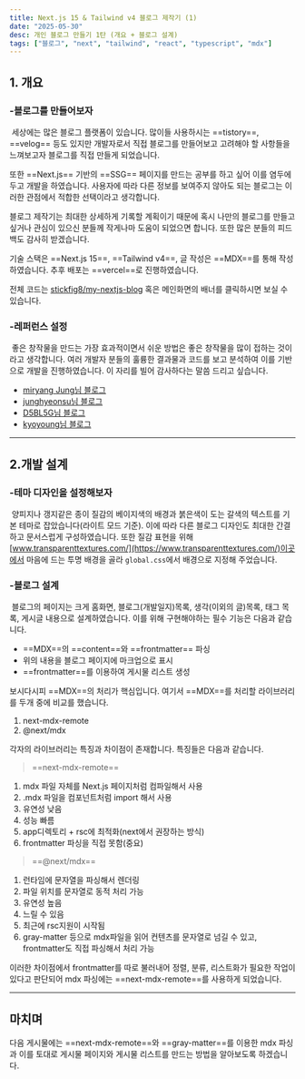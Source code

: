 ```yaml
---
title: Next.js 15 & Tailwind v4 블로그 제작기 (1)
date: "2025-05-30"
desc: 개인 블로그 만들기 1탄 (개요 + 블로그 설계)
tags: ["블로그", "next", "tailwind", "react", "typescript", "mdx"]
---
```

 
## 1. 개요
### -블로그를 만들어보자
&nbsp;세상에는 많은 블로그 플랫폼이 있습니다. 많이들 사용하시는 ==tistory==, ==velog== 등도 있지만 개발자로서 직접 블로그를 만들어보고 고려해야 할 사항들을 느껴보고자 블로그를 직접 만들게 되었습니다.  

또한 ==Next.js== 기반의 ==SSG== 페이지를 만드는 공부를 하고 싶어 이를 염두에 두고 개발을 하였습니다. 사용자에 따라 다른 정보를 보여주지 않아도 되는 블로그는 이러한 관점에서 적합한 선택이라고 생각합니다.  

블로그 제작기는 최대한 상세하게 기록할 계획이기 때문에 혹시 나만의 블로그를 만들고 싶거나 관심이 있으신 분들께 작게나마 도움이 되었으면 합니다. 또한 많은 분들의 피드백도 감사히 받겠습니다.

기술 스택은 ==Next.js 15==, ==Tailwind v4==, 글 작성은 ==MDX==를 통해 작성하였습니다. 추후 배포는 ==vercel==로 진행하였습니다.

전체 코드는 [stickfig8/my-nextjs-blog](https://github.com/stickfig8/my-nextjs-blog) 혹은 메인화면의 배너를 클릭하시면 보실 수 있습니다.

### -레퍼런스 설정
&nbsp;좋은 창작물을 만드는 가장 효과적이면서 쉬운 방법은 좋은 창작물을 많이 접하는 것이라고 생각합니다. 여러 개발자 분들의 훌륭한 결과물과 코드를 보고 분석하여 이를 기반으로 개발을 진행하였습니다. 이 자리를 빌어 감사하다는 말씀 드리고 싶습니다.
- [miryang Jung님 블로그](https://miryang.dev/)
- [junghyeonsu님 블로그](https://junghyeonsu.com/)
- [D5BL5G님 블로그](https://d5br5.dev/)
- [kyoyoung님 블로그](https://www.kyoyoung.dev/)

*** 

## 2.개발 설계

### -테마 디자인을 설정해보자
&nbsp;양피지나 갱지같은 종이 질감의 베이지색의 배경과 붉은색이 도는 갈색의 텍스트를 기본 테마로 잡았습니다(라이트 모드 기준). 이에 따라 다른 블로그 디자인도 최대한 간결하고 문서스럽게 구성하였습니다. 
또한 질감 표현을 위해 [www.transparenttextures.com/](https://www.transparenttextures.com/)이곳에서 마음에 드는 투명 배경을 골라 `global.css`에서 배경으로 지정해 주었습니다.

### -블로그 설계
&nbsp;블로그의 페이지는 크게 홈화면, 블로그(개발일지)목록, 생각(이외의 글)목록, 태그 목록, 게시글 내용으로 설계하였습니다. 
이를 위해 구현해야하는 필수 기능은 다음과 같습니다.
- ==MDX==의 ==content==와 ==frontmatter== 파싱
- 위의 내용을 블로그 페이지에 마크업으로 표시
- ==frontmatter==를 이용하여 게시물 리스트 생성  

보시다시피 ==MDX==의 처리가 핵심입니다. 
여기서 ==MDX==를 처리할 라이브러리를 두개 중에 비교를 했습니다. 
1. next-mdx-remote
2. @next/mdx

각자의 라이브러리는 특징과 차이점이 존재합니다. 특징들은 다음과 같습니다.
>==next-mdx-remote==
1. mdx 파일 자체를 Next.js 페이지처럼 컴파일해서 사용
2. .mdx 파일을 컴포넌트처럼 import 해서 사용
3. 유연성 낮음
4. 성능 빠름
5. app디렉토리 + rsc에 최적화(next에서 권장하는 방식)
6. frontmatter 파싱을 직접 못함(중요)

>==@next/mdx==
1. 런타임에 문자열을 파싱해서 렌더링
2. 파일 위치를 문자열로 동적 처리 가능
3. 유연성 높음
4. 느릴 수 있음
5. 최근에 rsc지원이 시작됨
6. gray-matter 등으로 mdx파일을 읽어 컨텐츠를 문자열로 넘길 수 있고, frontmatter도 직접 파싱해서 처리 가능

이러한 차이점에서 frontmatter를 따로 불러내어 정렬, 분류, 리스트화가 필요한 작업이 있다고 판단되어 mdx 파싱에는 ==next-mdx-remote==를 사용하게 되었습니다.

*** 

## 마치며
다음 게시물에는 ==next-mdx-remote==와 ==gray-matter==를 이용한 mdx 파싱과 이를 토대로 게시물 페이지와 게시물 리스트를 만드는 방법을 알아보도록 하겠습니다.

